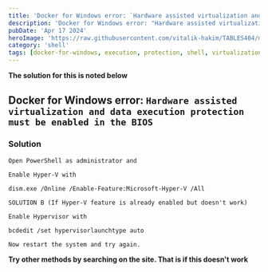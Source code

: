 ---
title: 'Docker for Windows error: `Hardware assisted virtualization and data execution protection must be enabled in the BIOS`'
description: 'Docker for Windows error: "Hardware assisted virtualization and data execution protection must be enabled in the BIOS"'
pubDate: 'Apr 17 2024'
heroImage: 'https://raw.githubusercontent.com/vitalik-hakim/TABLES404/main/error_b/SHELL.jpg'
category: 'shell'
tags: [docker-for-windows, execution, protection, shell, virtualization, whatever, exec, docker-for-window]
---

**The solution for this is noted below**

## Docker for Windows error: `Hardware assisted virtualization and data execution protection must be enabled in the BIOS`

### Solution

```shell
Open PowerShell as administrator and

Enable Hyper-V with

dism.exe /Online /Enable-Feature:Microsoft-Hyper-V /All

SOLUTION B (If Hyper-V feature is already enabled but doesn't work)

Enable Hypervisor with

bcdedit /set hypervisorlaunchtype auto

Now restart the system and try again.
```
**Try other methods by searching on the site. That is if this doesn't work**
